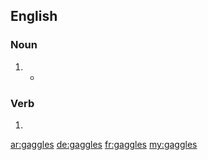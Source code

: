 ==English==

===Noun===
{{head|en|plural}}

# {{plural of|gaggle|lang=en}}
#* {{quote-news|author=Vicki Woods|title=Sadness, and a surprise, at the 9/11 Museum: The memorial at Ground Zero is filled with objects that shock the tears out of you|url=http://www.telegraph.co.uk/history/world-war-two/10881331/Sadness-and-a-surprise-at-the-911-Museum.html|work={{w|The Daily Telegraph}}|date=7 June 2014|page=24|passage=There were no signs and no one quite knew how to navigate the museum, including, as it was Fleet Week, '''gaggles''' of boyish sailors all in their summer whites. It looked like a Frank Sinatra movie.}}

===Verb===
{{head|en}}

# {{en-third-person singular of|gaggle}}

[[ar:gaggles]]
[[de:gaggles]]
[[fr:gaggles]]
[[my:gaggles]]